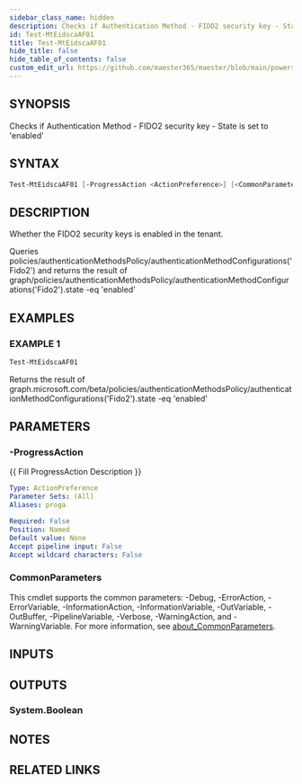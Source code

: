 ```yaml
---
sidebar_class_name: hidden
description: Checks if Authentication Method - FIDO2 security key - State is set to 'enabled'
id: Test-MtEidscaAF01
title: Test-MtEidscaAF01
hide_title: false
hide_table_of_contents: false
custom_edit_url: https://github.com/maester365/maester/blob/main/powershell/public/Test-MtEidscaAF01.ps1
---
```


## SYNOPSIS

Checks if Authentication Method - FIDO2 security key - State is set to 'enabled'

## SYNTAX

```powershell
Test-MtEidscaAF01 [-ProgressAction <ActionPreference>] [<CommonParameters>]
```

## DESCRIPTION

Whether the FIDO2 security keys is enabled in the tenant.

Queries policies/authenticationMethodsPolicy/authenticationMethodConfigurations('Fido2')
and returns the result of
 graph/policies/authenticationMethodsPolicy/authenticationMethodConfigurations('Fido2').state -eq 'enabled'

## EXAMPLES

### EXAMPLE 1

```powershell
Test-MtEidscaAF01
```

Returns the result of graph.microsoft.com/beta/policies/authenticationMethodsPolicy/authenticationMethodConfigurations('Fido2').state -eq 'enabled'

## PARAMETERS

### -ProgressAction

\{\{ Fill ProgressAction Description \}\}

```yaml
Type: ActionPreference
Parameter Sets: (All)
Aliases: proga

Required: False
Position: Named
Default value: None
Accept pipeline input: False
Accept wildcard characters: False
```

### CommonParameters

This cmdlet supports the common parameters: -Debug, -ErrorAction, -ErrorVariable, -InformationAction, -InformationVariable, -OutVariable, -OutBuffer, -PipelineVariable, -Verbose, -WarningAction, and -WarningVariable. For more information, see [about_CommonParameters](http://go.microsoft.com/fwlink/?LinkID=113216).

## INPUTS

## OUTPUTS

### System.Boolean

## NOTES

## RELATED LINKS
